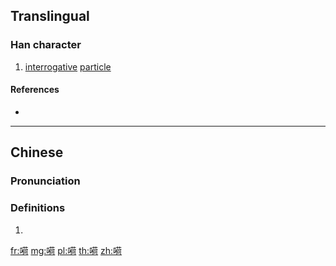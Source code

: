 {{also|呵}}
==Translingual==

===Han character===
{{Han char|rn=30|rad=口|as=10|sn=13|four=|canj=RTOR,XRTOR|ids=⿰口荷}}

# {{lb|mul|Cantonese}} [[interrogative]] [[particle]]

====References====
* {{Han ref|kx=0206.201|hdz=10665.080|uh=55EC|ud=21996}}

----

==Chinese==
{{zh-forms}}

===Pronunciation===
{{zh-pron
|m=hē
|c=ho2
|cat=
}}

===Definitions===
{{zh-hanzi}}

# {{rfdef|zh}}

[[fr:嗬]]
[[mg:嗬]]
[[pl:嗬]]
[[th:嗬]]
[[zh:嗬]]